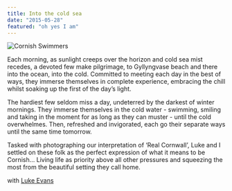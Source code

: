 ```yaml
---
title: Into the cold sea
date: "2015-05-28"
featured: "oh yes I am"
---
```


![Cornish Swimmers](/assets/sea-swimmers/_CornishSwimmers.jpg)

Each morning, as sunlight creeps over the horizon and cold sea mist recedes, a devoted few make pilgrimage, to Gyllyngvase beach and there into the ocean, into the cold. Committed to meeting each day in the best of ways, they immerse themselves in complete experience, embracing the chill whilst soaking up the first of the day’s light.

The hardiest few seldom miss a day, undeterred by the darkest of winter mornings. They immerse themselves in the cold water - swimming, smiling and taking in the moment for as long as they can muster - until the cold overwhelmes. Then, refreshed and invigorated, each go their separate ways until the same time tomorrow.

Tasked with photographing our interpretation of ‘Real Cornwall’, Luke and I settled on these folk as the perfect expression of what it means to be Cornish… Living life as priority above all other pressures and squeezing the most from the beautiful setting they call home.

with [Luke Evans](https://www.linkedin.com/in/luke-evans-b9540486/?originalSubdomain=uk)
